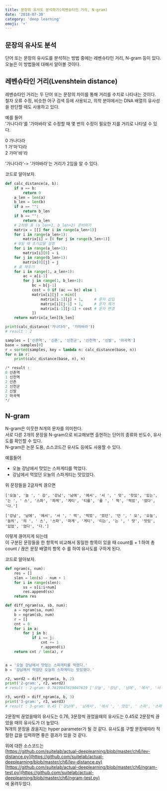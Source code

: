 ```yaml
---
title: 문장의 유사도 분석하기(레벤슈타인 거리, N-gram)
date: '2018-07-30'
category: 'deep learning'
emoji: '☀️'
---
```


## 문장의 유사도 분석
단어 또는 문장의 유사도를 분석하는 방법 중에는 레벤슈타인 거리, N-gram 등이 있다.  
오늘은 이 방법들에 대해서 알아볼 것이다.

## 레벤슈타인 거리(Lvenshtein distance)
레벤슈타인 거리는 두 단어 또는 문장의 차이를 통해 거리를 수치로 나타내는 것이다.  
철자 오류 수정, 비슷한 어구 검색 등에 사용되고, 의학 분야에서는 DNA 배열의 유사성을 판단할 때도 사용하고 있다.

예를 들어  
'가나다라'를 '가마바라'로 수정할 때 몇 번의 수정이 필요한 지를 거리로 나타낼 수 있다.  

0 가나다라  
1 가'마'다라  
2 가마'바'라  

'가나다라'-> '가마바라'는 거리가 2임을 알 수 있다.

코드로 알아보자.

```py
def calc_distance(a, b):
    if a == b:
        return 0
    a_len = len(a)
    b_len = len(b)
    if a == "":
        return b_len
    if b == "":
        return a_len
    # 2차원 표 (a_len+1, b_len+2) 준비하기
    matrix = [[] for i in range(a_len+1)]
    for i in range(a_len+1):
        matrix[i] = [0 for j in range(b_len+1)]
    # 0일 때 초기값을 설정
    for i in range(a_len+1):
        matrix[i][0] = i
    for j in range(b_len+1):
        matrix[0][j] = j
    # 표 채우기
    for i in range(1, a_len+1):
        ac = a[i-1]
        for j in range(1, b_len+1):
            bc = b[j-1]
            cost = 0 if (ac == bc) else 1
            matrix[i][j] = min([
                matrix[i-1][j] + 1,     # 문자 삽입
                matrix[i][j-1] + 1,     # 문자 제거
                matrix[i-1][j-1] + cost # 문자 변경
            ])
    return matrix[a_len][b_len]

print(calc_distance('가나다라', '가마바라'))
# result : 2

samples = ['신촌역', '신쵼', '신천군', '신천역', '신발', '마곡역']
base = samples[0]
r = sorted(samples, key = lambda n: calc_distance(base, n))
for n in r:
    print(calc_distance(base, n), n)

/* result :
0 신촌역
1 신천역
2 신쵼
2 신천군
2 신발
2 마곡역
*/
```

## N-gram
N-gram은 이웃한 N개의 문자를 의미한다.  
서로 다른 2개의 문장을 N-gram으로 비교해보면 출현하는 단어의 종류와 빈도수, 유사도를 확인할 수 있다.  
N-gram은 논문 도용, 소스코드간 유사도 등에도 사용할 수 있다.  

예를들어  
- 오늘 강남에서 맛있는 스파게티를 먹었다.
- 강남에서 먹었던 오늘의 스파게티는 맛있었다.

위 문장들을 2글자씩 끊으면
```
['오늘', '늘 ', ' 강', '강남', '남에', '에서', '서 ', ' 맛', '맛있', '있는', '는 ', ' 스', '스파', '파게', '게티', '티를', '를 ', ' 먹', '먹었', '었다', '다.']

['강남', '남에', '에서', '서 ', ' 먹', '먹었', '었던', '던 ', ' 오', '오늘', '늘의', '의 ', ' 스', '스파', '파게', '게티', '티는', '는 ', ' 맛', '맛있', '있었', '었다', '다.']
```
이렇게 끊어지게 되는데  
이 구분된 문장들을 한 항목씩 비교해서 동일한 항목이 있을 때 count를 + 1 하여 총 count / 끊은 문장 배열의 항목 수
를 하여 유사도를 구하게 된다.  

코드로 알아보자.
```py
def ngram(s, num):
    res = []
    slen = len(s) - num + 1
    for i in range(slen):
        ss = s[i:i+num]
        res.append(ss)
    return res

def diff_ngram(sa, sb, num):
    a = ngram(sa, num)
    b = ngram(sb, num)
    r = []
    cnt = 0
    for i in a:
        for j in b:
            if i == j:
                cnt += 1
                r.append(i)
    return cnt / len(a), r


a = '오늘 강남에서 맛있는 스파게티를 먹었다.'
b = '강남에서 먹었던 오늘의 스파게티는 맛있었다.'

r2, word2 = diff_ngram(a, b, 2)
print('2-gram:', r2, word2)
# result : 2-gram: 0.7619047619047619 ['오늘', '강남', '남에', '에서', '서 ', ' 맛', '맛있', '는 ', ' 스', '스파', '파게', '게티', ' 먹', '먹었', '었다', '다.']

r3, word3 = diff_ngram(a, b, 3)
print('3-gram:', r3, word3)
# result : 3-gram: 0.45 ['강남에', '남에서', '에서 ', ' 맛있', ' 스파', '스파게', '파게티', ' 먹었', '었다.']
```

2문장씩 끊었을때의 유사도는 0.76, 3문장씩 끊었을때의 유사도는 0.45로 2문장씩 끊었을 때의 유사도가 더 높았다.  
N개의 문장을 끊을지는 hyper parameter가 될 것 같다. 유사도를 구할 문장에따라 적절한 값을 입력하면 좋은 결과가 있을 것 같다.  

위에 대한 소스코드는  
[https://github.com/suitelab/actual-deeplearning/blob/master/ch6/lev-distance.py](https://github.com/suitelab/actual-deeplearning/blob/master/ch6/lev-distance.py)  
[https://github.com/suitelab/actual-deeplearning/blob/master/ch6/ngram-test.py](https://github.com/suitelab/actual-deeplearning/blob/master/ch6/ngram-test.py)  
에 올려두었다.
